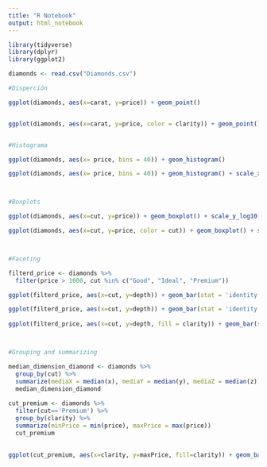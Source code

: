 ---
title: "R Notebook"
output: html_notebook
---



```{r}

library(tidyverse)
library(dplyr)
library(ggplot2)

diamonds <- read.csv("Diamonds.csv")

#Disperción

ggplot(diamonds, aes(x=carat, y=price)) + geom_point()


ggplot(diamonds, aes(x=carat, y=price, color = clarity)) + geom_point()


#Histograma

ggplot(diamonds, aes(x= price, bins = 40)) + geom_histogram()

ggplot(diamonds, aes(x= price, bins = 40)) + geom_histogram() + scale_x_log10()



#Boxplots

ggplot(diamonds, aes(x=cut, y=price)) + geom_boxplot() + scale_y_log10()

ggplot(diamonds, aes(x=cut, y=price, color = cut)) + geom_boxplot() + scale_y_log10()



#Faceting

filterd_price <- diamonds %>%
  filter(price > 1000, cut %in% c("Good", "Ideal", "Premium")) 

ggplot(filterd_price, aes(x=cut, y=depth)) + geom_bar(stat = 'identity')

ggplot(filterd_price, aes(x=cut, y=depth)) + geom_bar(stat = 'identity') + facet_wrap(~clarity)
   
ggplot(filterd_price, aes(x=cut, y=depth, fill = clarity)) + geom_bar(stat = 'identity') + facet_wrap(~clarity)



#Grouping and summarizing

median_dimension_diamond <- diamonds %>%
  group_by(cut) %>%
  summarize(mediaX = median(x), mediaY = median(y), mediaZ = median(z))
  median_dimension_diamond
  
cut_premium <- diamonds %>%
  filter(cut=='Premium') %>%
  group_by(clarity) %>%
  summarize(minPrice = min(price), maxPrice = max(price))
  cut_premium

  
ggplot(cut_premium, aes(x=clarity, y=maxPrice, fill=clarity)) + geom_bar(stat = 'identity')
  
```


